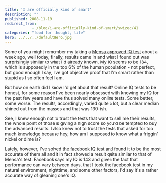 ```yaml
---
title: 'I are officially kind of smart'
description: ""
published: 2008-11-19
redirect_from: 
            - /blog/i-are-officially-kind-of-smart/swizec/41
categories: "food for thought, life"
hero: ../../../defaultHero.jpg
---
```

Some of you might remember my taking a [Mensa approved IQ test](http://swizec.com/blog/took-iq-test-found-problem/2/388) about a week ago, well today, finally, results came in and what I found out was surprisingiy similar to what I'd already known. My IQ seems to be 134, which is supposedly in the top 6% of the human population - not perfect, but good enough I say, I've got objective proof that I'm smart rather than stupid as I so often feel I am.

But how on earth did I know I'd get about that result? Online IQ tests to be honest, for some reason I've been nearly obsessed with knowing my IQ for the past few years and have thus solved many online tests. Some better, some worse. The results, accordingly, varied quite a lot, but a clear median shined out from the masses and that was 130-ish.

See, I knew enough not to trust the tests that want to sell me their results, the whole point of those is giving a high score so you'd be tempted to buy the advanced results. I also knew not to trust the tests that asked for too much knowledge because hey, how am I supposed to know what a friggin' nickel or dime is?

Lately, however, I've solved [the facebook IQ test](http://apps.facebook.com/advancediqtest/) and found it to be the most accurate of them all and it in fact showed a result quite similar to that of Mensa's test. Facebook says my IQ is 143 and given the fact that performance can vary between days, that I took the facebook test in my natural environment, nighttime, and some other factors, I'd say it's a rather accurate way of gleaning one's IQ.